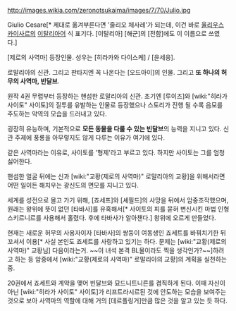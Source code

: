 http://images.wikia.com/zeronotsukaima/images/7/70/Julio.jpg

Giulio Cesare[* 제대로 옮겨부른다면 '줄리오 체사레'가 되는데, 이건 바로 [[율리우스 카이사르]]의 [[이탈리아어]] 식 표기다. [이탈리아] [해군]의 [전함]에도 이 이름으로 쓰였다.]

[제로의 사역마] 등장인물. 성우는 [히라카와 다이스케] / [윤세웅].

로말리아의 신관. 그리고 판타지엔 꼭 나온다는 [오드아이]의 인물.
그리고 '''또 하나의 허무의 사역마, 빈달브'''.

원작 4권 무렵부터 등장하는 핸섬한 로말리아의 신관. 초기엔 [루이즈]와 [wiki:"히라가 사이토" 사이토]의 질투를 유발하는 인물로 등장했으나 스토리가 진행 될 수록 음모를 주도하는 악역의 모습을 드러내고 있다.

굉장히 유능하며, 기본적으로 '''모든 동물을 다룰 수 있는 빈달브'''의 능력을 지니고 있다. 신관 주제에 풍룡을 아무렇지도 않게 다루는 이유가 여기에 있다.

같은 사역마라는 이유로, 사이토를 '형제'라고 부르고 있다. 하지만 사이토는 그를 엄청 싫어한다.

핸섬한 얼굴 뒤에는 신과 [wiki:"교황(제로의 사역마)" 로말리아의 교황]을 위해서라면 어떤 일이든 해치우는 광신도의 면모를 지니고 있다.

세계를 성전으로 몰고 가기 위해, [죠세프]와 [셰필드]의 사망을 뒤에서 암중조작했으며, 원래는 왕위에 뜻이 없던 [타바사]를 유혹해서[* 사이토의 피를 묻혀 변신시킨 마법 인형 스키르니르를 사용해서 홀렸다. 후에 타바사가 알아챈다.] 왕위에 오르게 만들었다. 

현재는 새로운 허무의 사용자이자 [타바사]의 쌍둥이 여동생인 죠세트를 바꿔치기한 뒤 꼬셔서 이용[* 사실 본인도 죠세트를 사랑하고 있기는 하다. 문제는 [wiki:"교황(제로의 사역마)" 교황님] 다음이라는거. ~~이 녀석 본격 BL물이라도 찍을 생각인가?~~]하려고 하는 등 암중에서 [wiki:"교황(제로의 사역마)" 로말리아의 교황]의 계획을 실천하는 중.

20권에서 죠세트와 계약을 맺어 빈달브와 묘드니트니른를 겸직하게 된다. 이때 자신이 아닌 [wiki:"히라가 사이토" 사이토]가 리프트라시르된 것에 안도하는 모습을 보여주는것으로 보아 사역마의 역할에 대해 거의 [데르플링거]만큼 많은 것을 알고 있는 듯 하다.

